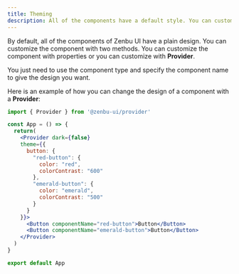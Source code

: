 ```yaml
---
title: Theming
description: All of the components have a default style. You can customize the theme easily.
---
```


By default, all of the components of Zenbu UI have a plain design. You can customize the component with two methods. You can customize the component with properties or you can customize with **Provider**.

You just need to use the component type and specify the component name to give the design you want.

Here is an example of how you can change the design of a component with a **Provider**:

<PreviewTheming />

```jsx
import { Provider } from '@zenbu-ui/provider'

const App = () => {
  return(
    <Provider dark={false}
    theme={{
      button: {
        "red-button": {
          color: "red",
          colorContrast: "600"
        },
        "emerald-button": {
          color: "emerald",
          colorContrast: "500"
        }
      }
    }}>
      <Button componentName="red-button">Button</Button>
      <Button componentName="emerald-button">Button</Button>
    </Provider>
  )
}

export default App
```
